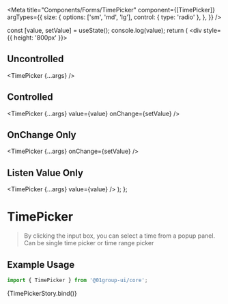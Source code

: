 
<Meta
  title="Components/Forms/TimePicker"
  component={[TimePicker]}
  argTypes={{
    size: {
      options: ['sm', 'md', 'lg'],
      control: { type: 'radio' },
    },
  }}
/>

  const [value, setValue] = useState();
  console.log(value);
  return (
    <div style={{ height: '800px' }}>
      <h2>Uncontrolled</h2>
      <TimePicker {...args} />
      <h2>Controlled</h2>
      <TimePicker {...args} value={value} onChange={setValue} />
      <h2>OnChange Only</h2>
      <TimePicker {...args} onChange={setValue} />
      <h2>Listen Value Only</h2>
      <TimePicker {...args} value={value} />
    </div>
  );
};

# TimePicker

> By clicking the input box, you can select a time from a popup panel.
> Can be single time picker or time range picker

## Example Usage

```jsx
import { TimePicker } from '@01group-ui/core';
```

<Canvas columns={2} withSource="close">
  <Story
    name="TimePicker"
    args={{
      disabled: false,
      colorScheme: 'teal',
      isRange: true,
      placeholder: 'Select Time',
      placeholderStart: 'Select Start',
      placeholderEnd: 'Select End',
      size: 'md',
      fullWidth: false,
    }}
  >
    {TimePickerStory.bind()}
  </Story>
</Canvas>

<ArgsTable of={TimePicker} />
